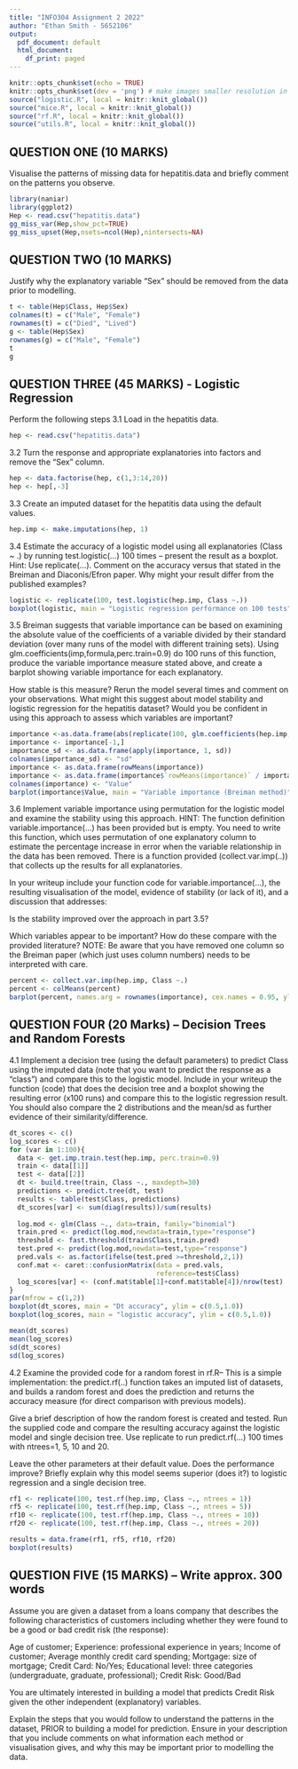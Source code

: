 ```yaml
---
title: "INFO304 Assignment 2 2022"
author: "Ethan Smith - 5652106"
output:
  pdf_document: default
  html_document:
    df_print: paged
---
```


```r
knitr::opts_chunk$set(echo = TRUE)
knitr::opts_chunk$set(dev = 'png') # make images smaller resolution in pdf
source("logistic.R", local = knitr::knit_global())
source("mice.R", local = knitr::knit_global())
source("rf.R", local = knitr::knit_global())
source("utils.R", local = knitr::knit_global())
```

## QUESTION ONE (10 MARKS)

Visualise the patterns of missing data for hepatitis.data and briefly comment on the patterns
you observe. 

```r
library(naniar)
library(ggplot2)
Hep <- read.csv("hepatitis.data")
gg_miss_var(Hep,show_pct=TRUE)  
gg_miss_upset(Hep,nsets=ncol(Hep),nintersects=NA)
```

## QUESTION TWO (10 MARKS)

Justify why the explanatory variable “Sex” should be removed from the data prior to
modelling. 


```r
t <- table(Hep$Class, Hep$Sex)
colnames(t) = c("Male", "Female")
rownames(t) = c("Died", "Lived")
g <- table(Hep$Sex)
rownames(g) = c("Male", "Female")
t
g
```

## QUESTION THREE (45 MARKS) - Logistic Regression 

Perform the following steps
3.1 Load in the hepatitis data.


```r
hep <- read.csv("hepatitis.data")
```

3.2 Turn the response and appropriate explanatories into factors and remove the “Sex”
column. 

```r
hep <- data.factorise(hep, c(1,3:14,20))
hep <- hep[,-3]
```

3.3 Create an imputed dataset for the hepatitis data using the default values. 

```r
hep.imp <- make.imputations(hep, 1)
```


3.4 Estimate the accuracy of a logistic model using all explanatories (Class ~ .) by running
test.logistic(…) 100 times – present the result as a boxplot. Hint: Use replicate(…).
Comment on the accuracy versus that stated in the Breiman and Diaconis/Efron paper.
Why might your result differ from the published examples? 


```r
logistic <- replicate(100, test.logistic(hep.imp, Class ~.))
boxplot(logistic, main = "Logistic regression performance on 100 tests", ylab = "Accuracy")
```


3.5 Breiman suggests that variable importance can be based on examining the absolute value
of the coefficients of a variable divided by their standard deviation (over many runs of
the model with different training sets). Using glm.coefficients(imp,formula,perc.train=0.9)
do 100 runs of this function, produce the variable importance measure stated above, and
create a barplot showing variable importance for each explanatory.


How stable is this measure? Rerun the model several times and comment on your
observations. What might this suggest about model stability and logistic regression for the
hepatitis dataset? Would you be confident in using this approach to assess which variables
are important?



```r
importance <-as.data.frame(abs(replicate(100, glm.coefficients(hep.imp, Class ~.)))) 
importance <- importance[-1,]
importance_sd <- as.data.frame(apply(importance, 1, sd))
colnames(importance_sd) <- "sd"
importance <- as.data.frame(rowMeans(importance))
importance <- as.data.frame(importance$`rowMeans(importance)` / importance_sd$sd)
colnames(importance) <- "Value"
barplot(importance$Value, main = "Variable importance (Breiman method)", xlab = "variables", ylab = "Importance", names.arg = rownames(importance), cex.names = 0.95)
```


3.6 Implement variable importance using permutation for the logistic model and examine
the stability using this approach. HINT: The function definition variable.importance(…)
has been provided but is empty. You need to write this function, which uses
permutation of one explanatory column to estimate the percentage increase in error
when the variable relationship in the data has been removed. There is a function
provided (collect.var.imp(..)) that collects up the results for all explanatories.


In your writeup include your function code for variable.importance(…), the resulting
visualisation of the model, evidence of stability (or lack of it), and a discussion that
addresses:

  Is the stability improved over the approach in part 3.5?
  
  Which variables appear to be important? How do these compare with
  the provided literature? NOTE: Be aware that you have removed one
  column so the Breiman paper (which just uses column numbers)
  needs to be interpreted with care. 



```r
percent <- collect.var.imp(hep.imp, Class ~.)
percent <- colMeans(percent)
barplot(percent, names.arg = rownames(importance), cex.names = 0.95, ylim = c(min(percent) - 2, max(percent) + 2), xlab = "variable", ylab = "Percentage change in error", main = "Variable importance by permutation")
```


## QUESTION FOUR (20 Marks) – Decision Trees and Random Forests


4.1 Implement a decision tree (using the default parameters) to predict Class using the
imputed data (note that you want to predict the response as a “class”) and compare this to
the logistic model. Include in your writeup the function (code) that does the decision tree
and a boxplot showing the resulting error (x100 runs) and compare this to the logistic
regression result. You should also compare the 2 distributions and the mean/sd as further
evidence of their similarity/difference. 


```r
dt_scores <- c()
log_scores <- c()
for (var in 1:100){
  data <- get.imp.train.test(hep.imp, perc.train=0.9)
  train <- data[[1]]
  test <- data[[2]]
  dt <- build.tree(train, Class ~., maxdepth=30)
  predictions <- predict.tree(dt, test)
  results <- table(test$Class, predictions)
  dt_scores[var] <- sum(diag(results))/sum(results)
  
  log.mod <- glm(Class ~., data=train, family="binomial")
  train.pred <- predict(log.mod,newdata=train,type="response")
  threshold <- fast.threshold(train$Class,train.pred)
  test.pred <- predict(log.mod,newdata=test,type="response")
  pred.vals <- as.factor(ifelse(test.pred >=threshold,2,1))
  conf.mat <- caret::confusionMatrix(data = pred.vals, 
                                     reference=test$Class)
  log_scores[var] <- (conf.mat$table[1]+conf.mat$table[4])/nrow(test)
}
par(mfrow = c(1,2))
boxplot(dt_scores, main = "Dt accuracy", ylim = c(0.5,1.0))
boxplot(log_scores, main = "logistic accuracy", ylim = c(0.5,1.0))

mean(dt_scores)
mean(log_scores)
sd(dt_scores)
sd(log_scores)
```


4.2 Examine the provided code for a random forest in rf.R– This is a simple implementation:
the predict.rf(..) function takes an imputed list of datasets, and builds a random forest and does the prediction and returns the accuracy measure (for direct comparison with previous models).

Give a brief description of how the random forest is created and tested.
Run the supplied code and compare the resulting accuracy against the logistic model and
single decision tree. Use replicate to run predict.rf(…) 100 times with ntrees=1, 5, 10 and 20.

Leave the other parameters at their default value. Does the performance improve? Briefly
explain why this model seems superior (does it?) to logistic regression and a single decision tree. 



```r
rf1 <- replicate(100, test.rf(hep.imp, Class ~., ntrees = 1))
rf5 <- replicate(100, test.rf(hep.imp, Class ~., ntrees = 5))
rf10 <- replicate(100, test.rf(hep.imp, Class ~., ntrees = 10))
rf20 <- replicate(100, test.rf(hep.imp, Class ~., ntrees = 20))

results = data.frame(rf1, rf5, rf10, rf20)
boxplot(results)
```




## QUESTION FIVE (15 MARKS) – Write approx. 300 words 


Assume you are given a dataset from a loans company that describes the following
characteristics of customers including whether they were found to be a good or bad credit
risk (the response): 


Age of customer;
Experience: professional experience in years;
Income of customer;
Average monthly credit card spending;
Mortgage: size of mortgage;
Credit Card: No/Yes;
Educational level: three categories (undergraduate, graduate, professional);
Credit Risk: Good/Bad 


You are ultimately interested in building a model that predicts Credit Risk given the other
independent (explanatory) variables.


Explain the steps that you would follow to understand the patterns in the dataset, PRIOR to
building a model for prediction. Ensure in your description that you include comments on
what information each method or visualisation gives, and why this may be important prior
to modelling the data. 
